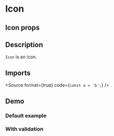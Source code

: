 
<Meta title="Inputs/Radio" component={InputRadio} />

# Icon

## Icon props

<ArgsTable of={InputRadio} />

## Description

`Icon` is an icon.

## Imports

<Source format={true} code={`
const a = 'b';
`} />


## Demo

### Default example

<Canvas of={InputRadioStories.Example} />

### With validation

<Canvas of={InputRadioStories.WithValidation} />


